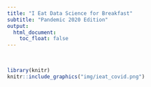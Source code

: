 ```yaml
---
title: "I Eat Data Science for Breakfast"
subtitle: "Pandemic 2020 Edition"
output:
  html_document:
    toc_float: false
---
```


<br>

```r
library(knitr)
knitr::include_graphics("img/ieat_covid.png")
```


